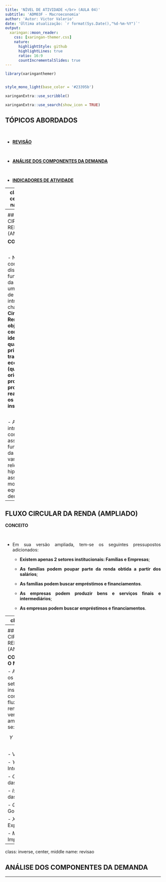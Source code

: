 ```yaml
---
title: 'NÍVEL DE ATIVIDADE </br> (AULA 04)'
subtitle: 'ADM03F - Macroeconomia'
author: 'Autor: Victor Valerio'
date: 'Última atualização: `r format(Sys.Date(),"%d-%m-%Y")`'
output:
  xaringan::moon_reader:
    css: [xaringan-themer.css]
    nature:
      highlightStyle: github
      highlightLines: true
      ratio: 16:9
      countIncrementalSlides: true
---
```


```r


library(xaringanthemer)


style_mono_light(base_color = '#23395b')


```


```r


xaringanExtra::use_scribble()

xaringanExtra::use_search(show_icon = TRUE)


```


## TÓPICOS ABORDADOS


</br>


- [**REVISÃO**](#revisao)


</br>


- [**ANÁLISE DOS COMPONENTES DA DEMANDA**](#)


</br>


- [**INDICADORES DE ATIVIDADE**](#)


---
class: inverse, center, middle 
name: revisao


## CONCEITOS VISTOS NA ÚLTIMA AULA </br> (REVISÃO)


---
<div style="text-align: justify">


## FLUXO CIRCULAR DA RENDA (AMPLIADO)


**CONCEITO**


</br>


- Na última aula começamos a discutir o funcionamento da economia de um país a partir de um modelo 
introdutório, chamado **Fluxo Circular da Renda**, cujo **objetivo consiste em identificar quais as 
principais transações econômicas (que foram originadas no processo de produção) realizadas entre os 
setores institucionais**;


</br>


- Antes de introduzir mais conceitos associados ao funcionamento da economia vamos relembrar as 
hipóteses associadas ao modelo e o equacionamento derivado.


---
<div style="text-align: justify">


## FLUXO CIRCULAR DA RENDA (AMPLIADO)


**CONCEITO**


</br>


- Em sua versão ampliada, tem-se os seguintes pressupostos adicionados:

	- **Existem apenas 2 setores institucionais: Famílias e Empresas**;

	- **As famílias podem poupar parte da renda obtida a partir dos salários**;
	
	- **As famílias podem buscar empréstimos e financiamentos**. 

	- **As empresas podem produzir bens e serviços finais e intermediários**;
	
	- **As empresas podem buscar empréstimos e financiamentos**. 


---
class: inverse


## FLUXO CIRCULAR DA RENDA (AMPLIADO)


```r



knitr::include_graphics('fcr_ampliado.png', dpi = 300)



```
  
  
---
<div style="text-align: justify">


## FLUXO CIRCULAR DA RENDA (AMPLIADO)


**COMPLETANDO O MODELO**


- Ao adicionar os demais setores institucionais no contexto do fluxo circular da renda em sua versão
ampliada, tem-se:

  
  
$$Y = C + I + G + X - M$$

- Variáveis:

  - $Y$: Produto Interno Bruto;
  
  - $C$: Consumo das Famílias;
  
  - $I$: Investimento das Empresas;
  
  - $G$: Gastos do Governo;

  - $X$: Exportações;
  
  - $M$: Importações.
  
  
---
class: inverse, center, middle 
name: revisao


## ANÁLISE DOS COMPONENTES DA DEMANDA


---


  
  
  
  
  
  
  
  
  
  
  
  
  
  
  
  
  
  
  
  
  













































